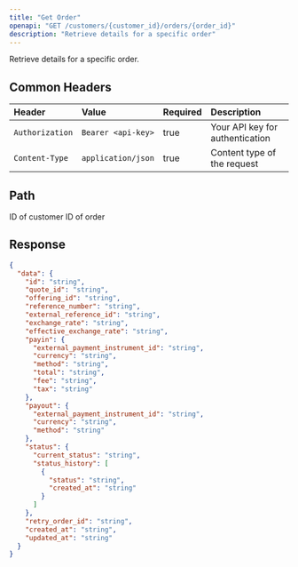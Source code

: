 ```yaml
---
title: "Get Order"
openapi: "GET /customers/{customer_id}/orders/{order_id}"
description: "Retrieve details for a specific order"
---
```


Retrieve details for a specific order.

## Common Headers

| Header          | Value              | Required | Description                     |
| :-------------- | :----------------- | :------- | :------------------------------ |
| `Authorization` | `Bearer <api-key>` | true     | Your API key for authentication |
| `Content-Type`  | `application/json` | true     | Content type of the request     |

## Path

<ParamField path="customer_id" type="string" required>
  ID of customer
</ParamField>

<ParamField path="order_id" type="string" required>
  ID of order
</ParamField>

## Response

<ResponseExample>

```json Response
{
  "data": {
    "id": "string",
    "quote_id": "string",
    "offering_id": "string",
    "reference_number": "string",
    "external_reference_id": "string",
    "exchange_rate": "string",
    "effective_exchange_rate": "string",
    "payin": {
      "external_payment_instrument_id": "string",
      "currency": "string",
      "method": "string",
      "total": "string",
      "fee": "string",
      "tax": "string"
    },
    "payout": {
      "external_payment_instrument_id": "string",
      "currency": "string",
      "method": "string"
    },
    "status": {
      "current_status": "string",
      "status_history": [
        {
          "status": "string",
          "created_at": "string"
        }
      ]
    },
    "retry_order_id": "string",
    "created_at": "string",
    "updated_at": "string"
  }
}
```

</ResponseExample>
